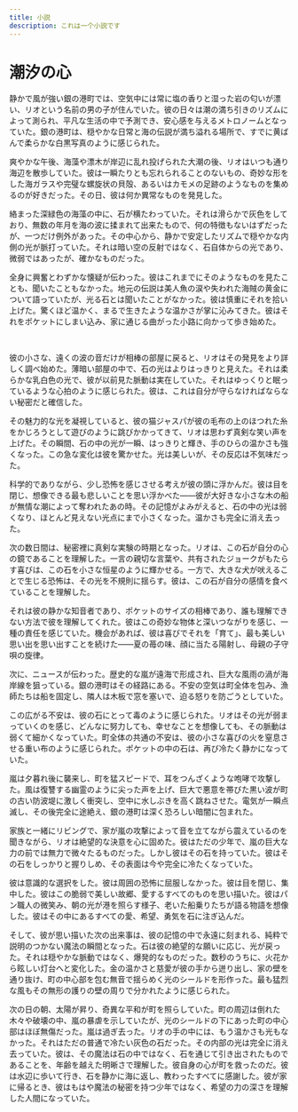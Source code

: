 ```yaml
---
title: 小説
description: これは一个小説です
---
```


# 潮汐の心

静かで風が強い銀の港町では、空気中には常に塩の香りと湿った岩の匂いが漂い、リオという名前の男の子が住んでいた。彼の日々は潮の満ち引きのリズムによって測られ、平凡な生活の中で予測でき、安心感を与えるメトロノームとなっていた。銀の港町は、穏やかな日常と海の伝説が満ち溢れる場所で、すでに黄ばんで柔らかな白黒写真のように感じられた。

爽やかな午後、海藻や漂木が岸辺に乱れ投げられた大潮の後、リオはいつも通り海辺を散歩していた。彼は一瞬たりとも忘れられることのないもの、奇妙な形をした海ガラスや完璧な螺旋状の貝殻、あるいはカモメの足跡のようなものを集めるのが好きだった。その日、彼は何か異常なものを発見した。

絡まった深緑色の海藻の中に、石が横たわっていた。それは滑らかで灰色をしており、無数の年月を海の波に揉まれて出来たもので、何の特徴もないはずだったが、一つだけ例外があった。その中心から、静かで安定したリズムで穏やかな内側の光が脈打っていた。それは暗い空の反射ではなく、石自体からの光であり、微弱ではあったが、確かなものだった。

全身に興奮とわずかな懐疑が伝わった。彼はこれまでにそのようなものを見たことも、聞いたこともなかった。地元の伝説は美人魚の涙や失われた海賊の黄金について語っていたが、光る石とは聞いたことがなかった。彼は慎重にそれを拾い上げた。驚くほど温かく、まるで生きたような温かさが掌に沁みてきた。彼はそれをポケットにしまい込み、家に通じる曲がった小路に向かって歩き始めた。

<br />

彼の小さな、遠くの波の音だけが相棒の部屋に戻ると、リオはその発見をより詳しく調べ始めた。薄暗い部屋の中で、石の光はよりはっきりと見えた。それは柔らかな乳白色の光で、彼が以前見た脈動は実在していた。それはゆっくりと眠っているような心拍のように感じられた。彼は、これは自分が守らなければならない秘密だと確信した。

その魅力的な光を凝視していると、彼の猫ジャスパが彼の毛布の上のほつれた糸をかじろうとして遊びのように跳びかかってきて、リオは思わず真剣な笑い声を上げた。その瞬間、石の中の光が一瞬、はっきりと輝き、手のひらの温かさも強くなった。この急な変化は彼を驚かせた。光は美しいが、その反応は不気味だった。

科学的でありながら、少し恐怖を感じさせる考えが彼の頭に浮かんだ。彼は目を閉じ、想像できる最も悲しいことを思い浮かべた——彼が大好きな小さな木の船が無情な潮によって奪われたあの時。その記憶がよみがえると、石の中の光は弱くなり、ほとんど見えない光点にまで小さくなった。温かさも完全に消え去った。

次の数日間は、秘密裡に真剣な実験の時期となった。リオは、この石が自分の心の鏡であることを理解した。一言の親切な言葉や、共有されたジョークがもたらす喜びは、この石を小さな恒星のように輝かせる。一方で、大きな犬が吠えることで生じる恐怖は、その光を不規則に揺らす。彼は、この石が自分の感情を食べていることを理解した。

それは彼の静かな知音者であり、ポケットのサイズの相棒であり、誰も理解できない方法で彼を理解してくれた。彼はこの奇妙な物体と深いつながりを感じ、一種の責任を感じていた。機会があれば、彼は喜びでそれを「育て」、最も美しい思い出を思い出すことを続けた——夏の苺の味、顔に当たる陽射し、母親の子守唄の旋律。

次に、ニュースが伝わった。歴史的な嵐が遠海で形成され、巨大な風雨の渦が海岸線を狙っている。銀の港町はその経路にある。不安の空気は町全体を包み、漁師たちは船を固定し、隣人は木板で窓を塞いで、迫る怒りを防ごうとしていた。

この広がる不安は、彼の石にとって毒のように感じられた。リオはその光が弱まっていくのを感じ、どんなに努力しても、幸せなことを想像しても、その脈動は弱くて細かくなっていた。町全体の共通の不安は、彼の小さな喜びの火を窒息させる重い布のように感じられた。ポケットの中の石は、再び冷たく静かになっていた。

嵐は夕暮れ後に襲来し、町を猛スピードで、耳をつんざくような咆哮で攻撃した。風は復讐する幽霊のように尖った声を上げ、巨大で悪意を帯びた黒い波が町の古い防波堤に激しく衝突し、空中に水しぶきを高く跳ねさせた。電気が一瞬点滅し、その後完全に途絶え、銀の港町は深く恐ろしい暗闇に包まれた。

家族と一緒にリビングで、家が嵐の攻撃によって音を立てながら震えているのを聞きながら、リオは絶望的な決意を心に固めた。彼はただの少年で、嵐の巨大な力の前では無力で微々たるものだった。しかし彼はその石を持っていた。彼はその石をしっかりと握りしめ、その表面は今や完全に冷たくなっていた。

彼は意識的な選択をした。彼は周囲の恐怖に屈服しなかった。彼は目を閉じ、集中した。彼はこの脆弱で美しい故郷、愛するすべてのものを思い描いた。彼はパン職人の微笑み、朝の光が港を照らす様子、老いた船乗りたちが語る物語を想像した。彼はその中にあるすべての愛、希望、勇気を石に注ぎ込んだ。

そして、彼が思い描いた次の出来事は、彼の記憶の中で永遠に刻まれる、純粋で説明のつかない魔法の瞬間となった。石は彼の絶望的な願いに応じ、光が戻った。それは穏やかな脈動ではなく、爆発的なものだった。数秒のうちに、火花から眩しい灯台へと変化した。金の温かさと慈愛が彼の手から迸り出し、家の壁を通り抜け、町の中心部を包む無音で揺らめく光のシールドを形作った。最も猛烈な風もその無形の護りの壁の周りで分かれたように感じられた。

次の日の朝、太陽が昇り、奇異な平和が町を照らしていた。町の周辺は倒れた木々や破壊の中、嵐の暴虐を示していたが、光のシールドの下にあった町の中心部はほぼ無傷だった。嵐は過ぎ去った。リオの手の中には、もう温かさも光もなかった。それはただの普通で冷たい灰色の石だった。その内部の光は完全に消え去っていた。彼は、その魔法は石の中ではなく、石を通じて引き出されたものであることを、年齢を越えた明晰さで理解した。彼自身の心が町を救ったのだ。彼は水辺に歩いて行き、石を静かに海に返し、教わったすべてに感謝した。彼が家に帰るとき、彼はもはや魔法の秘密を持つ少年ではなく、希望の力の深さを理解した人間になっていた。